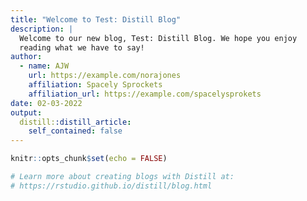 ```yaml
---
title: "Welcome to Test: Distill Blog"
description: |
  Welcome to our new blog, Test: Distill Blog. We hope you enjoy 
  reading what we have to say!
author:
  - name: AJW
    url: https://example.com/norajones
    affiliation: Spacely Sprockets
    affiliation_url: https://example.com/spacelysprokets
date: 02-03-2022
output:
  distill::distill_article:
    self_contained: false
---
```


```r
knitr::opts_chunk$set(echo = FALSE)

# Learn more about creating blogs with Distill at:
# https://rstudio.github.io/distill/blog.html

```



